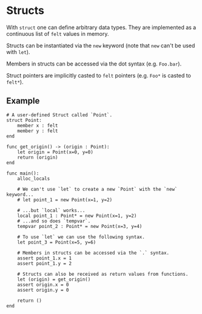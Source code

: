 # Structs

With `struct` one can define arbitrary data types. They are implemented as a continuous list of `felt` values in memory.

Structs can be instantiated via the `new` keyword (note that `new` can't be used with `let`).

Members in structs can be accessed via the dot syntax (e.g. `Foo.bar`).

Struct pointers are implicitly casted to `felt` pointers (e.g. `Foo*` is casted to `felt*`).

## Example

```
# A user-defined Struct called `Point`.
struct Point:
    member x : felt
    member y : felt
end

func get_origin() -> (origin : Point):
    let origin = Point(x=0, y=0)
    return (origin)
end

func main():
    alloc_locals

    # We can't use `let` to create a new `Point` with the `new` keyword...
    # let point_1 = new Point(x=1, y=2)

    # ...but `local` works...
    local point_1 : Point* = new Point(x=1, y=2)
    # ...and so does `tempvar`.
    tempvar point_2 : Point* = new Point(x=3, y=4)

    # To use `let` we can use the following syntax.
    let point_3 = Point(x=5, y=6)

    # Members in structs can be accessed via the `.` syntax.
    assert point_1.x = 1
    assert point_1.y = 2

    # Structs can also be received as return values from functions.
    let (origin) = get_origin()
    assert origin.x = 0
    assert origin.y = 0

    return ()
end
```
